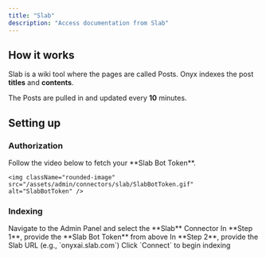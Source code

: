 ```yaml
---
title: "Slab"
description: "Access documentation from Slab"
---
```


## How it works

Slab is a wiki tool where the pages are called Posts. Onyx indexes the post **titles** and **contents**.

The Posts are pulled in and updated every **10** minutes.

## Setting up

### Authorization

<Steps>
  <Step title="Fetch Slab Bot Token">
    Follow the video below to fetch your **Slab Bot Token**.

    <img className="rounded-image" src="/assets/admin/connectors/slab/SlabBotToken.gif" alt="SlabBotToken" />
  </Step>
</Steps>

### Indexing

<Steps>
  <Step title="Open Slab connector">
    Navigate to the Admin Panel and select the **Slab** Connector
  </Step>

  <Step title="Enter Bot Token">
    In **Step 1**, provide the **Slab Bot Token** from above
  </Step>

  <Step title="Enter Slab URL">
    In **Step 2**, provide the Slab URL (e.g., `onyxai.slab.com`)
  </Step>

  <Step title="Start indexing">
    Click `Connect` to begin indexing
  </Step>
</Steps>
